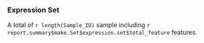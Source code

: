 \      

### Expression Set

A total of `r length(Sample_ID)` sample including `r report.summary$make.Set$expression.set$total_feature` features.

\      